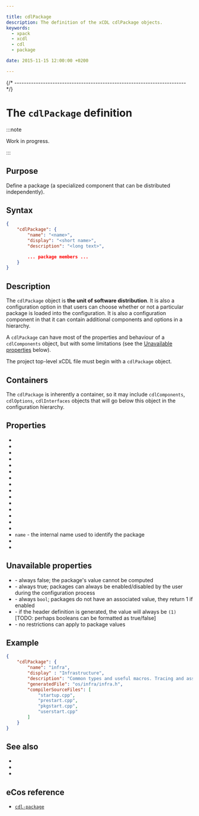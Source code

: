 ```yaml
---

title: cdlPackage
description: The definition of the xCDL cdlPackage objects.
keywords:
  - xpack
  - xcdl
  - cdl
  - package

date: 2015-11-15 12:00:00 +0200

---
```




{/* ------------------------------------------------------------------------ */}

# The `cdlPackage` definition

:::note

Work in progress.

:::

## Purpose

Define a package (a specialized component that can be distributed independently).

## Syntax

```json
{
    "cdlPackage": {
        "name": "<name>",
        "display": "<short name>",
        "description": "<long text>",

        ... package members ...
    }
}
```

## Description

The `cdlPackage` object is **the unit of software distribution**. It is also a configuration option in that users can choose whether or not a particular package is loaded into the configuration. It is also a configuration component in that it can contain additional components and options in a hierarchy.

A `cdlPackage` can have most of the properties and behaviour of a `cdlComponents` object, but with some limitations (see the [Unavailable properties](#unavailable-properties) below).

The project top-level xCDL file must begin with a `cdlPackage` object.

## Containers

The `cdlPackage` is inherently a container, so it may include `cdlComponents`, `cdlOptions`, `cdlInterfaces` objects that will go below this object in the configuration hierarchy.

## Properties

- <PropertyActiveIf objectType="package"/>
- <PropertyChildrenGeneratedFile objectType="package"/>
- <PropertyCompilerIncludeFolders objectType="package"/>
- <PropertyCompilerOptions objectType="package"/>
- <PropertyCompilerPreprocessorSymbols objectType="package"/>
- <PropertyCompilerSourceFiles objectType="package"/>
- <PropertyDefaultEnabled objectType="package"/>
- <PropertyDefaultValue objectType="package"/>
- <PropertyDescription objectType="component"/>
- <PropertyDisplay objectType="component"/>
- <PropertyDocsUrl objectType="component"/>
- <PropertyGeneratedDefinition objectType="package"/>
- <PropertyGeneratedFile objectType="package"/>
- <PropertyImplements objectType="package"/>
- <PropertyincludeCDLs objectType="package"/>
- `name` - the internal name used to identify the package
- <PropertyParent objectType="package"/>
- <PropertyRequires objectType="package"/>

## Unavailable properties

- <MetadataObjectPropertyLink name="computed" /> - always false; the package's value cannot be computed
- <MetadataObjectPropertyLink name="configurable" /> - always true; packages can always be enabled/disabled by the user during the configuration process
- <MetadataObjectPropertyLink name="valueType" /> - always `bool`; packages do not have an associated value, they return 1 if enabled
- <MetadataObjectPropertyLink name="valueFormat" /> - if the header definition is generated, the value will always be `(1)` [TODO: perhaps booleans can be formatted as true/false]
- <MetadataObjectPropertyLink name="legalValues" /> - no restrictions can apply to package values

## Example

```json
{
    "cdlPackage": {
        "name": "infra",
        "display" : "Infrastructure",
        "description": "Common types and useful macros. Tracing and assertion facilities. Package startup options.",
        "generatedFile": "os/infra/infra.h",
        "compilerSourceFiles": [
            "startup.cpp",
            "prestart.cpp",
            "pkgstart.cpp",
            "userstart.cpp"
        ]
    }
}
```

## See also

- <MetadataObjectLink name="cdlComponents" />
- <MetadataObjectLink name="cdlInterfaces" />
- <MetadataObjectLink name="cdlOptions" />

## eCos reference

- [`cdl-package`](https://ecos.sourceware.org/docs-latest/cdl-guide/ref.cdl-package.html)
